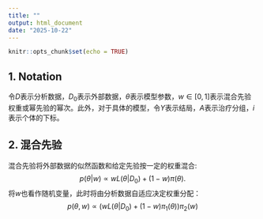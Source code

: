 ```yaml
---
title: ""
output: html_document
date: "2025-10-22"
---
```


```r
knitr::opts_chunk$set(echo = TRUE)
```

## 1. Notation

令$D$表示分析数据，$D_0$表示外部数据，$\theta$表示模型参数，$w\in [0, 1]$表示混合先验权重或幂先验的幂次。此外，对于具体的模型，令$Y$表示结局，$A$表示治疗分组，$i$表示个体的下标。

## 2. 混合先验

混合先验将外部数据的似然函数和给定先验按一定的权重混合:
$$p(\theta|w) \propto wL(\theta|D_0)+(1-w)\pi(\theta).$$
将$w$也看作随机变量，此时将由分析数据自适应决定权重分配：
$$p(\theta,w)\propto\left(wL(\theta|D_0)+(1-w)\pi_1(\theta)\right)\pi_2(w)$$